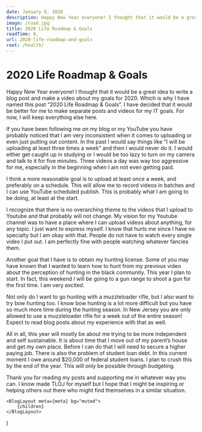 ```yaml
---
date: January 8, 2020
description: Happy New Year everyone! I thought that it would be a great idea to write a blog post and make a video about my goals for 2020. Which is why I have named this post 2020 Life Roadmap & Goals
image: /road.jpg
title: 2020 Life Roadmap & Goals
readTime: 8,
url: 2020-life-roadmap-and-goals
root: /health/
---
```



# 2020 Life Roadmap & Goals

Happy New Year everyone! I thought that it would be a great idea to write a blog post and make a video about my goals for 2020. Which is why I have named this post “2020 Life Roadmap & Goals”. I have decided that it would be better for me to make separate posts and videos for my IT goals. For now, I will keep everything else here.

If you have been following me on my blog or my YouTube you have probably noticed that I am very inconsistent when it comes to uploading or even just putting out content. In the past I would say things like “I will be uploading at least three times a week” and then I would never do it. I would either get caught up in studying or I would be too lazy to turn on my camera and talk to it for five minutes. Three videos a day was way too aggressive for me, especially in the beginning when I am not even getting paid.

I think a more reasonable goal is to upload at least once a week, and preferably on a schedule. This will allow me to record videos in batches and I can use YouTube scheduled publish. This is probably what I am going to be doing, at least at the start.

I recognize that there is no overarching theme to the videos that I upload to Youtube and that probably will not change. My vision for my Youtube channel was to have a place where I can upload videos about anything, for any topic. I just want to express myself. I know that hurts me since I have no specialty but I am okay with that. People do not have to watch every single video I put out. I am perfectly fine with people watching whatever fancies them.

Another goal that I have is to obtain my hunting license. Some of you may have known that I wanted to learn how to hunt from my previous video about the perception of hunting in the black community. This year I plan to start. In fact, this weekend I will be going to a gun range to shoot a gun for the first time. I am very excited.

Not only do I want to go hunting with a muzzleloader rifle, but I also want to try bow hunting too. I know bow hunting is a lot more difficult but you have so much more time during the hunting season. In New Jersey you are only allowed to use a muzzleloader rifle for a week out of the entire season! Expect to read blog posts about my experience with that as well.

All in all, this year will mostly be about me trying to be more independent and self sustainable. It is about time that I move out of my parent’s house and get my own place. Before I can do that I will need to secure a higher paying job. There is also the problem of student loan debt. In this current moment I owe around $20,000 of federal student loans. I plan to crush this by the end of the year. This will only be possible through budgeting.

Thank you for reading my posts and supporting me in whatever way you can. I know made TLOJ for myself but I hope that I might be inspiring or helping others out there who might find themselves in a similar situation.

    <BlogLayout meta={meta} bg="muted">
        {children}
    </BlogLayout>
)
